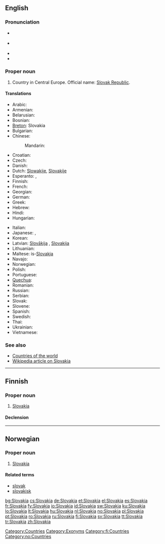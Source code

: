 {{wikipedia}}
{{also|slovakia|Slovákia}}
==English==

===Pronunciation===
* {{a|UK}} {{IPA|/sləʊˈvæ.ki.ə/|/sləʊˈvɑː.ki.ə/}}
* {{a|US}} {{IPA|/sloʊˈvɑ.ki.ə/|/sloʊˈvæ.ki.ə/}}
* {{audio|en-us-Slovakia.ogg|Audio (US)}}
* {{rhymes|ækiə}}

===Proper noun===
{{en-proper noun}}

# Country in Central Europe. Official name: [[Slovak Republic]].

====Translations====
{{trans-top|Slovak Republic}}
* Arabic: {{t|ar|سلوفاكيا|f|tr=Slufaakiya, Slovákiya}}
* Armenian: {{t-|hy|Սլովակիա|tr=Slovakia}}
* Belarusian: {{t|be|Славакія|f|tr=Slavákija|xs=Belarusian}}
* Bosnian: {{t-|bs|Slovačka|f}}
* [[Breton]]: Slovakia
* Bulgarian: {{t+|bg|Словакия|f|tr=Slovákija}}
* Chinese:
*: Mandarin: {{t|cmn|斯洛伐克|tr=Sīluòfákè|sc=Hani}}
* Croatian: {{t+|hr|Slovačka|f}}
* Czech: {{t+|cs|Slovensko|n}}
* Danish: {{t+|da|Slovakiet}}
* Dutch: [[Slowakije]], [[Slovakije]]
* Esperanto: {{t-|eo|Slovakio|xs=Esperanto}}, {{t-|eo|Slovakujo|xs=Esperanto}}
* Finnish: {{t+|fi|Slovakia}}
* French: {{t+|fr|Slovaquie|f}}
* Georgian: {{t|ka|სლოვაკეთი|tr=slovaket'i|sc=Geor|xs=Georgian}}
* German: {{t+|de|Slowakei|f}}
* Greek: {{t+|el|Σλοβακία|f|tr=Slovacía}}
* Hebrew: {{t+|he|סלובקיה}}
* Hindi: {{t|hi|स्लोवाकिया|xs=Hindi}}
* Hungarian: {{t+|hu|Szlovákia}}
{{trans-mid}}
* Italian: {{t+|it|Slovacchia}}
* Japanese: {{t+|ja|スロヴァキア|tr=Surovakia}}, {{t+|ja|スロバキア|tr=Surobakia}}
* Korean: {{t+|ko|슬로바키아|tr=seullobakia|sc=Hang}}
* Latvian: [[Slovākija]] {{f}}, [[Slovakija]] {{f}}
* Lithuanian: {{t+|lt|Slovakija|f|xs=Lithuanian}}
* Maltese: is-[[Slovakja]]
* Navajo: {{tø|nv|Słóbaʼ Bikéyah}}
* Norwegian: {{t+|no|Slovakia}}
* Polish: {{t+|pl|Słowacja|f}}
* Portuguese: {{t+|pt|Eslováquia}}
* [[Quechua]]: {{t+|qu|Isluwakya|xs=Quechua}}
* Romanian: {{t+|ro|Slovacia|f}}
* Russian: {{t-|ru|Словакия|f|tr=Slovákija}}
* Serbian: {{t|sr|Словачка|f|tr=Slovačka|sc=Cyrl}}
* Slovak: {{t+|sk|Slovensko|n}}
* Slovene: {{t+|sl|Slovaška|f}}
* Spanish: {{t+|es|Eslovaquia|f}}
* Swedish: {{t+|sv|Slovakien}}
* Thai: {{t|th|ประเทศสโลวาเกีย|tr=bpràtâyt sàlŏwaagia}}
* Ukrainian: {{t+|uk|Словаччина|f|tr=Slováččyna|xs=Ukrainian}}
* Vietnamese: {{t-|vi|Slovakia|xs=Vietnamese}}
{{trans-bottom}}

===See also===
* [[Appendix:Countries of the world|Countries of the world]]
* [[w:Slovakia|Wikipedia article on Slovakia]]

[[Category:Countries]]
[[Category:Exonyms]]

----

==Finnish==
{{wikipedia|lang=fi}}

===Proper noun===
{{infl|fi|proper noun}}

# [[#English|Slovakia]]

====Declension====
{{fi-decl-kulkija|Slovaki|np=1}}

[[Category:fi:Countries]]

----

==Norwegian==

===Proper noun===
{{infl|no|proper noun}}

# [[#English|Slovakia]]

====Related terms====
* [[slovak]]
* [[slovakisk]]

[[Category:no:Countries]]

[[bg:Slovakia]]
[[cs:Slovakia]]
[[de:Slovakia]]
[[et:Slovakia]]
[[el:Slovakia]]
[[es:Slovakia]]
[[fr:Slovakia]]
[[fy:Slovakia]]
[[io:Slovakia]]
[[id:Slovakia]]
[[sw:Slovakia]]
[[ku:Slovakia]]
[[lo:Slovakia]]
[[lt:Slovakia]]
[[hu:Slovakia]]
[[nl:Slovakia]]
[[no:Slovakia]]
[[pl:Slovakia]]
[[pt:Slovakia]]
[[ro:Slovakia]]
[[ru:Slovakia]]
[[fi:Slovakia]]
[[sv:Slovakia]]
[[tt:Slovakia]]
[[tr:Slovakia]]
[[zh:Slovakia]]